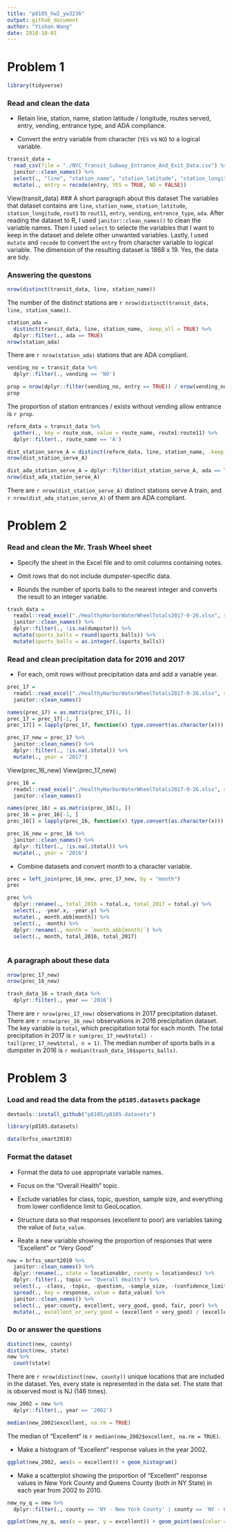 ```yaml
---
title: "p8105_hw2_yw3236"
output: github_document
author: "Yishan Wang"
date: 2018-10-01
---
```

# Problem 1

```r
library(tidyverse)
```

### Read and clean the data 
* Retain line, station, name, station latitude / longitude, routes served, entry, vending, entrance type, and ADA compliance.

* Convert the entry variable from character (`YES` vs `NO`) to a logical variable.

```r
transit_data = 
  read_csv(file = "./NYC_Transit_Subway_Entrance_And_Exit_Data.csv") %>% 
  janitor::clean_names() %>% 
  select(., "line", "station_name", "station_latitude", "station_longitude", "route1":"route11", "entry", "vending", "entrance_type", "ada") %>%
  mutate(., entry = recode(entry, YES = TRUE, NO = FALSE))
```
View(transit_data)
### A short paragraph about this dataset 
The variables that dataset contains are `line`, `station_name`, `station_latitude`, `station_longitude`, `rout1` to `rout11`, `entry`, `vending`, `entrence_type`, `ada`. After reading the dataset to R, I used `janitor::clean_names()` to clean the variable names. Then I used `select` to selecte the variables that I want to keep in the dataset and delete other unwanted variables. Lastly, I used `mutate` and `recode` to convert the `entry` from character variable to logical variable. The dimension of the resulting dataset is 1868 x 19. Yes, the data are tidy.

### Answering the questons

```r
nrow(distinct(transit_data, line, station_name))
```

The number of the distinct stations are `r nrow(distinct(transit_data, line, station_name))`.

```r
station_ada = 
  distinct(transit_data, line, station_name, .keep_all = TRUE) %>%
  dplyr::filter(., ada == TRUE)
nrow(station_ada)
```

There are `r nrow(station_ada)` stations that are ADA compliant.

```r
vending_no = transit_data %>%
  dplyr::filter(., vending == 'NO')

prop = nrow(dplyr::filter(vending_no, entry == TRUE)) / nrow(vending_no)
prop
```

The proportion of station entrances / exists without vending allow entrance is `r prop`.

```r
reform_data = transit_data %>%
  gather(., key = route_num, value = route_name, route1:route11) %>%
  dplyr::filter(., route_name == 'A')

dist_station_serve_A = distinct(reform_data, line, station_name, .keep_all = TRUE)
nrow(dist_station_serve_A)

dist_ada_station_serve_A = dplyr::filter(dist_station_serve_A, ada == TRUE)
nrow(dist_ada_station_serve_A)
```

There are `r nrow(dist_station_serve_A)` distinct stations serve A train, and `r nrow(dist_ada_station_serve_A)` of them are ADA compliant.

# Problem 2

### Read and clean the Mr. Trash Wheel sheet
* Specify the sheet in the Excel file and to omit columns containing notes.

* Omit rows that do not include dumpster-specific data.

* Rounds the number of sports balls to the nearest integer and converts the result to an integer variable.

```r
trash_data = 
  readxl::read_excel("./HealthyHarborWaterWheelTotals2017-9-26.xlsx", sheet = 1, range = cellranger::cell_cols("A:N")) %>% 
  janitor::clean_names() %>%
  dplyr::filter(., !is.na(dumpster)) %>%
  mutate(sports_balls = round(sports_balls)) %>%
  mutate(sports_balls = as.integer(.$sports_balls))
```

### Read and clean precipitation data for 2016 and 2017
* For each, omit rows without precipitation data and add a variable year.

```r
prec_17 =
  readxl::read_excel("./HealthyHarborWaterWheelTotals2017-9-26.xlsx", sheet = 3, range = cellranger::cell_cols("A:B")) %>% 
  janitor::clean_names() 

names(prec_17) = as.matrix(prec_17[1, ])
prec_17 = prec_17[-1, ]
prec_17[] = lapply(prec_17, function(x) type.convert(as.character(x))) 

prec_17_new = prec_17 %>%
  janitor::clean_names() %>%
  dplyr::filter(., !is.na(.$total)) %>%
  mutate(., year = '2017')
```
View(prec_16_new)
View(prec_17_new)
```r
prec_16 =
  readxl::read_excel("./HealthyHarborWaterWheelTotals2017-9-26.xlsx", sheet = 4, range = cellranger::cell_cols("A:B")) %>% 
  janitor::clean_names() 

names(prec_16) = as.matrix(prec_16[1, ])
prec_16 = prec_16[-1, ]
prec_16[] = lapply(prec_16, function(x) type.convert(as.character(x))) 

prec_16_new = prec_16 %>%
  janitor::clean_names() %>%
  dplyr::filter(., !is.na(.$total)) %>%
  mutate(., year = '2016')
```

* Combine datasets and convert month to a character variable.

```r
prec = left_join(prec_16_new, prec_17_new, by = "month") 
prec

prec %>%
  dplyr::rename(., total_2016 = total.x, total_2017 = total.y) %>%
  select(., -year.x, -year.y) %>%
  mutate(., month.abb[month]) %>%
  select(., -month) %>%
  dplyr::rename(., month = `month.abb[month]`) %>%
  select(., month, total_2016, total_2017)
  
```

### A paragraph about these data

```r
nrow(prec_17_new)
nrow(prec_16_new)
```

```r
trash_data_16 = trash_data %>% 
  dplyr::filter(., year == '2016')
```

There are `r nrow(prec_17_new)` observations in 2017 precipitation dataset. There are `r nrow(prec_16_new)` observations in 2016 precipitation dataset. The key variable is `total`, which precipitation total for each month. The total precipitation in 2017 is `r sum(prec_17_new$total) - tail(prec_17_new$total, n = 1)`. The median number of sports balls in a dumpster in 2016 is `r median(trash_data_16$sports_balls)`.

# Problem 3

### Load and read the data from the `p8105.datasets` package

```r
devtools::install_github("p8105/p8105.datasets")
```

```r
library(p8105.datasets)
```

```r
data(brfss_smart2010)
```

### Format the dataset
* Format the data to use appropriate variable names.

* Focus on the “Overall Health” topic.

* Exclude variables for class, topic, question, sample size, and everything from lower confidence limit to GeoLocation.

* Structure data so that responses (excellent to poor) are variables taking the value of `Data_value`.

* Reate a new variable showing the proportion of responses that were “Excellent” or “Very Good”

```r
new = brfss_smart2010 %>%
  janitor::clean_names() %>%
  dplyr::rename(., state = locationabbr, county = locationdesc) %>%
  dplyr::filter(., topic == "Overall Health") %>%
  select(., -class, -topic, -question, -sample_size, -(confidence_limit_low : geo_location)) %>%
  spread(., key = response, value = data_value) %>%
  janitor::clean_names() %>%
  select(., year:county, excellent, very_good, good, fair, poor) %>%
  mutate(., excellent_or_very_good = (excellent + very_good) / (excellent + very_good + good + fair + poor))
```

### Do or answer the questions
```r
distinct(new, county)
distinct(new, state)
new %>%
  count(state)
```

There are `r nrow(distinct(new, county))` unique locations that are included in the dataset. Yes, every state is represented in the data set. The state that is observed most is NJ (146 times).

```r
new_2002 = new %>%
  dplyr::filter(., year == '2002') 

median(new_2002$excellent, na.rm = TRUE)
```

The median of "Excellent" is `r median(new_2002$excellent, na.rm = TRUE)`.

* Make a histogram of “Excellent” response values in the year 2002.

```r
ggplot(new_2002, aes(x = excellent)) + geom_histogram()
```

* Make a scatterplot showing the proportion of “Excellent” response values in New York County and Queens County (both in NY State) in each year from 2002 to 2010.

```r
new_ny_q = new %>%
  dplyr::filter(., county == 'NY - New York County' | county == 'NY - Queens County')

ggplot(new_ny_q, aes(x = year, y = excellent)) + geom_point(aes(color = county))
```









